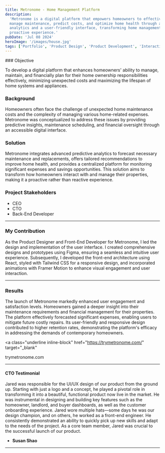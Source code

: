 ```yaml
---
title: Metronome - Home Management Platform
description:
  'Metronome is a digital platform that empowers homeowners to effectively
  manage maintenance, predict costs, and optimize home health through advanced
  analytics and a user-friendly interface, transforming home management into a
  proactive experience.'
pubDate: 'Jul 08 2024'
heroImage: '/images/house.jpg'
tags: ['Portfolio', 'Product Design', 'Product Development', 'Interactions']
---
```



<Narrow>
### Objective

To develop a digital platform that enhances homeowners' ability to manage,
maintain, and financially plan for their home ownership responsibilities
effectively, minimizing unexpected costs and maximizing the lifespan of home
systems and appliances.

### Background

Homeowners often face the challenge of unexpected home maintenance costs and the
complexity of managing various home-related expenses. Metronome was
conceptualized to address these issues by providing predictive insights,
maintenance scheduling, and financial oversight through an accessible digital
interface.

### Solution

Metronome integrates advanced predictive analytics to forecast necessary
maintenance and replacements, offers tailored recommendations to improve home
health, and provides a centralized platform for monitoring significant expenses
and savings opportunities. This solution aims to transform how homeowners
interact with and manage their properties, making it a proactive rather than
reactive experience.

### Project Stakeholders

- CEO
- CTO
- Back-End Developer

---

### My Contribution

As the Product Designer and Front-End Developer for Metronome, I led the design
and implementation of the user interface. I created comprehensive designs and
prototypes using Figma, ensuring a seamless and intuitive user experience.
Subsequently, I developed the front-end architecture using React, styled with
Tailwind CSS for a responsive design, and incorporated animations with Framer
Motion to enhance visual engagement and user interaction.

</Narrow>

<MediaGrid
  image1Src="/images/house.jpg"
  image1Alt="House"
  videoSrc="/videos/dashboard-one.mp4"
  videoPoster="/images/dashboard-demo-poster.png"
  videoSrc2="/videos/metronome-prototype.mp4"
  videoPoster2="/images/prototype-demo-poster.png"
/>

<Narrow>

---

### Results

The launch of Metronome markedly enhanced user engagement and satisfaction
levels. Homeowners gained a deeper insight into their maintenance requirements
and financial management for their properties. The platform effectively
forecasted significant expenses, enabling users to mitigate future costly
repairs. Its user-friendly and responsive design contributed to higher retention
rates, demonstrating the platform's efficacy in addressing the demands of
contemporary homeowners.

<a
  class="underline inline-block"
  href="https://trymetronome.com/"
  target="_blank"
>
  trymetronome.com
</a>

---

#### CTO Testimonial

Jared was responsible for the UI/UX design of our product from the ground up.
Starting with just a logo and a concept, he played a pivotal role in
transforming it into a beautiful, functional product now live in the market. He
was instrumental in designing and building key features such as the homeowner,
landlord, and buyer dashboards, as well as the customer onboarding experience.
Jared wore multiple hats—some days he was our design champion, and on others, he
worked as a front-end engineer. He consistently demonstrated an ability to
quickly pick up new skills and adapt to the needs of the project. As a core team
member, Jared was crucial to the successful launch of our product.

- **Susan Shao**

---

</Narrow>

